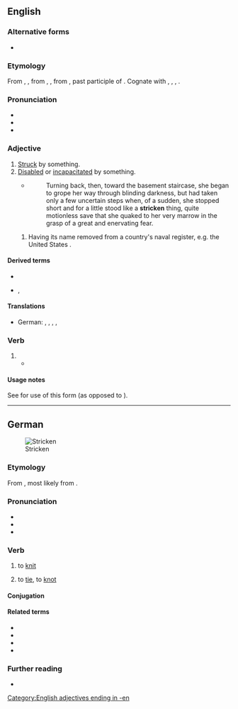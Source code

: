 {{also|Stricken}}
==English==
{{wikipedia}}

===Alternative forms===
* {{alter|en|striken||obsolete}}

===Etymology===
From {{inh|en|enm|striken}}, {{m|enm|ystriken}}, from {{inh|en|ang|stricen}}, {{m|ang|ġestricen}}, from {{inh|en|gem-pro|*strikanaz}}, past participle of {{der|en|gem-pro|*strīkaną|t=to strike}}. Cognate with {{cog|stq|strieken}}, {{cog|nl|gestreken}}, {{cog|nds-de|streken}}, {{cog|de|gestrichen}}.

===Pronunciation===
* {{IPA|en|/ˈstɹɪkən/}}
* {{audio|en|En-us-stricken.ogg|Audio (US)}}
* {{rhymes|en|ɪkən}}

===Adjective===
{{en-adj}}

# [[struck|Struck]] by something. {{rfex|en}}
# [[disabled|Disabled]] or [[incapacitated]] by something.
#* {{RQ:Vance Nobody|III}}
#*: Turning back, then, toward the basement staircase, she began to grope her way through blinding darkness, but had taken only a few uncertain steps when, of a sudden, she stopped short and for a little stood like a '''stricken''' thing, quite motionless save that she quaked to her very marrow in the grasp of a great and enervating fear.
## {{lb|en|warships}} Having its name removed from a country's naval register, e.g. the United States {{w|Naval Vessel Register}}.

====Derived terms====
* {{l|en|poverty-stricken}}
* {{l|en|terror-stricken}}, {{l|en|terrorstricken}}

====Translations====
{{trans-top|[[struck|Struck]] by something}}
* German: {{t+|de|ergriffen}}, {{t+|de|heimgesucht}}, {{t+|de|betroffen}}, {{t+|de|verwundet}}, {{t+|de|gedrückt}}
{{trans-mid}}
{{trans-bottom}}

===Verb===
{{head|en|verb form}}

# {{past participle of|en|strike|nocat=1}}
#* {{quote-book|en|year=1913|author=[[w:Robert Barr (writer)|Robert Barr]]
|chapter=4|title=[http://openlibrary.org/works/OL1796924W Lord Stranleigh Abroad]
|passage=Nothing could be more business-like than the construction of the stout dams, and nothing more gently rural than the limpid lakes, with the grand old forest trees marshalled round their margins like a veteran army that had marched down to drink, only to be '''stricken''' motionless at the water’s edge.}}

====Usage notes====
See {{m|enm|strike}} for use of this form (as opposed to {{m|en|struck}}).

[[Category:English adjectives ending in -en]]

----

==German==
[[File:Albert Anker Sitzende Bäuerin beim Stricken 1904.jpg|thumb|right|Stricken]]

===Etymology===
From {{inh|de|goh|stric}}, most likely from {{der|de|ine-pro|*streyg-||line}}.

===Pronunciation===
* {{IPA|de|/ˈʃtʁɪkŋ̩/|/ˈʃtʁɪkən/}}
* {{audio|de|De-at-stricken.ogg|Audio (Austria)}}
* {{audio|de|De-stricken.ogg|Audio}}

===Verb===
{{de-verb}}

# to [[knit]]
#: {{syn|de|lismen|q1=Switzerland}}
# {{lb|de|now|rare|or|figurative}} to [[tie]], to [[knot]]

====Conjugation====
{{de-conj}}

====Related terms====
* {{l|de|Strick}}
* {{l|de|verstricken}}
* {{l|de|bestricken}}
* {{l|de|umstricken}}

===Further reading===
* {{R:Duden}}